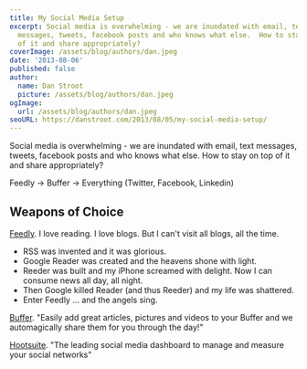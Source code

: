 ```yaml
---
title: My Social Media Setup
excerpt: Social media is overwhelming - we are inundated with email, text
  messages, tweets, facebook posts and who knows what else.  How to stay on top
  of it and share appropriately?
coverImage: /assets/blog/authors/dan.jpeg
date: '2013-08-06'
published: false
author:
  name: Dan Stroot
  picture: /assets/blog/authors/dan.jpeg
ogImage:
  url: /assets/blog/authors/dan.jpeg
seoURL: https://danstroot.com/2013/08/05/my-social-media-setup/
---
```


Social media is overwhelming - we are inundated with email, text messages, tweets, facebook posts and who knows what else. How to stay on top of it and share appropriately?

Feedly -> Buffer -> Everything (Twitter, Facebook, Linkedin)

## Weapons of Choice

[Feedly][1]. I love reading. I love blogs. But I can't visit all blogs, all the time.

- RSS was invented and it was glorious.
- Google Reader was created and the heavens shone with light.
- Reeder was built and my iPhone screamed with delight. Now I can consume news all day, all night.
- Then Google killed Reader (and thus Reeder) and my life was shattered.
- Enter Feedly ... and the angels sing.

[Buffer][2]. "Easily add great articles, pictures and videos to your Buffer and we automagically share them for you through the day!"

[Hootsuite][3]. "The leading social media dashboard to manage and measure your social networks"

[1]: http://feedly.com
[2]: http://bufferapp.com/
[3]: https://hootsuite.com/

